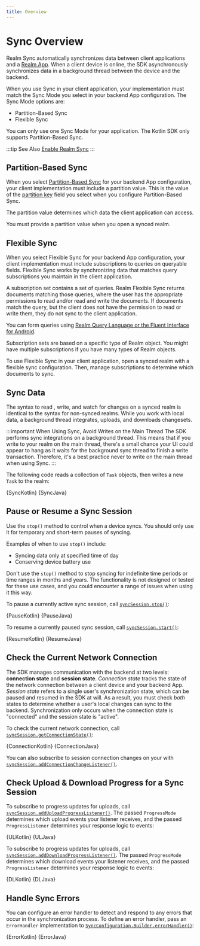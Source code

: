 ```yaml
---
title: Overview
---
```

# Sync Overview

Realm Sync automatically synchronizes data between client applications and 
a [Realm App](https://docs.mongodb.com/realm/cloud/#std-label-realm-cloud).
When a client  device is online, the SDK asynchronously synchronizes data in a 
background thread between the device and the backend.

When you use Sync in your client application, your implementation must match 
the Sync Mode you select in your backend App configuration. The Sync Mode
options are:

- Partition-Based Sync
- Flexible Sync

You can only use one Sync Mode for your application. The Kotlin
SDK only supports Partition-Based Sync.

:::tip See Also
[Enable Realm Sync](https://docs.mongodb.com/realm/sync/configure/enable-sync/#std-label-enable-realm-sync)
:::

## Partition-Based Sync

When you select [Partition-Based Sync](https://docs.mongodb.com/realm/sync/data-access-patterns/partitions/#std-label-partition-based-sync)
for your backend App configuration, your client implementation must
include a  partition value. This is the value of the
[partition key](https://docs.mongodb.com/realm/sync/data-access-patterns/partitions/#std-label-partition-key)
field you select when you configure Partition-Based Sync. 

The partition value determines which data the client application can access.

You must provide a partition value when you open a synced realm.

## Flexible Sync

When you select Flexible Sync for your backend App
configuration, your client implementation must include subscriptions to
queries on queryable fields. Flexible Sync works
by synchronizing data that matches query subscriptions you maintain in the
client application.

A subscription set contains a set of queries. Realm Flexible Sync returns
documents matching those queries, where the user has the appropriate
permissions to read and/or read and write the documents. If documents
match the query, but the client does not have the permission to read or
write them, they do not sync to
the client application.

You can form queries using
[Realm Query Language or the Fluent Interface for Android](/sdk/java/realm-database/query-language).

Subscription sets are based on a specific type of Realm object. You
might have multiple subscriptions if you have many types of Realm
objects.

To use Flexible Sync in your client application, open a synced realm 
with a flexible sync configuration. Then, manage subscriptions
to determine which documents to sync.

## Sync Data

The syntax to read , write, and watch for changes on a synced realm is
identical to the syntax for non-synced realms. While you work with
local data, a background thread integrates, uploads, and
downloads changesets.

:::important When Using Sync, Avoid Writes on the Main Thread
The SDK performs sync integrations on a background thread. This means
that if you write to your realm on the main thread, there's a small chance your UI
could appear to hang as it waits for the background sync thread to finish a write
transaction. Therefore, it's a best practice never to write on the main thread
when using Sync.
:::

The following code reads a collection of `Task` objects, then writes a
new `Task` to the realm:

<Tabs groupId="java-sdk-languages">
    <TabItem value="kotlin" label="Kotlin">
        <CodeBlock language="kotlin">{SyncKotlin}</CodeBlock>
    </TabItem>
    <TabItem value="java" label="Java">
        <CodeBlock language="java">{SyncJava}</CodeBlock>
    </TabItem>
</Tabs>

## Pause or Resume a Sync Session

Use the `stop()` method to control when a device syncs. You should
only use it for temporary and short-term pauses of syncing.

Examples of when to use `stop()` include:

- Syncing data only at specified time of day
- Conserving device battery use

Don't use the `stop()` method to stop syncing for indefinite time
periods or time ranges in months and years. The functionality is not
designed or tested for these use cases, and you could encounter a range
of issues when using it this way.

To pause a currently active sync session, call
[`syncSession.stop()`](https://docs.mongodb.com/realm-sdks/java/latest/io/realm/mongodb/sync/SyncSession.html#stop--):

<Tabs groupId="java-sdk-languages">
    <TabItem value="kotlin" label="Kotlin">
        <CodeBlock language="kotlin">{PauseKotlin}</CodeBlock>
    </TabItem>
    <TabItem value="java" label="Java">
        <CodeBlock language="java">{PauseJava}</CodeBlock>
    </TabItem>
</Tabs>

To resume a currently paused sync session, call
[`syncSession.start()`](https://docs.mongodb.com/realm-sdks/java/latest/io/realm/mongodb/sync/SyncSession.html#start--):

<Tabs groupId="java-sdk-languages">
    <TabItem value="kotlin" label="Kotlin">
        <CodeBlock language="kotlin">{ResumeKotlin}</CodeBlock>
    </TabItem>
    <TabItem value="java" label="Java">
        <CodeBlock language="java">{ResumeJava}</CodeBlock>
    </TabItem>
</Tabs>

## Check the Current Network Connection

The SDK manages communication with the backend at two levels:
**connection state** and **session state**. *Connection state* tracks
the state of the network connection between a client device and your
backend App. *Session state* refers to a single user's synchronization
state, which can be paused and resumed in the SDK at will. As a
result, you must check *both* states to determine whether
a user's local changes can sync to the backend. Synchronization
only occurs when the connection state is "connected" and the session
state is "active".

To check the current network connection, call [`syncSession.getConnectionState()`](https://docs.mongodb.com/realm-sdks/java/latest/io/realm/mongodb/sync/SyncSession.html#getConnectionState--):

<Tabs groupId="java-sdk-languages">
    <TabItem value="kotlin" label="Kotlin">
        <CodeBlock language="kotlin">{ConnectionKotlin}</CodeBlock>
    </TabItem>
    <TabItem value="java" label="Java">
        <CodeBlock language="java">{ConnectionJava}</CodeBlock>
    </TabItem>
</Tabs>

You can also subscribe to session connection changes on your
with [`syncSession.addConnectionChangeListener()`](https://docs.mongodb.com/realm-sdks/java/latest/io/realm/mongodb/sync/SyncSession.html#addConnectionChangeListener-io.realm.mongodb.sync.ConnectionListener-).

## Check Upload & Download Progress for a Sync Session

To subscribe to progress updates for uploads, call
[`syncSession.addUploadProgressListener()`](https://docs.mongodb.com/realm-sdks/java/latest/io/realm/mongodb/sync/SyncSession.html#addUploadProgressListener(io.realm.mongodb.sync.ProgressMode,io.realm.mongodb.sync.ProgressListener)).
The passed `ProgressMode` determines which upload events your listener receives,
and the passed `ProgressListener` determines your response logic to events:

<Tabs groupId="java-sdk-languages">
    <TabItem value="kotlin" label="Kotlin">
        <CodeBlock language="kotlin">{ULKotlin}</CodeBlock>
    </TabItem>
    <TabItem value="java" label="Java">
        <CodeBlock language="java">{ULJava}</CodeBlock>
    </TabItem>
</Tabs>

To subscribe to progress updates for uploads, call [`syncSession.addDownloadProgressListener()`](https://docs.mongodb.com/realm-sdks/java/latest/io/realm/mongodb/sync/SyncSession.html#addDownloadProgressListener(io.realm.mongodb.sync.ProgressMode,io.realm.mongodb.sync.ProgressListener)).
The passed `ProgressMode` determines which download events your listener receives,
and the passed `ProgressListener` determines your response logic to events:

<Tabs groupId="java-sdk-languages">
    <TabItem value="kotlin" label="Kotlin">
        <CodeBlock language="kotlin">{DLKotlin}</CodeBlock>
    </TabItem>
    <TabItem value="java" label="Java">
        <CodeBlock language="java">{DLJava}</CodeBlock>
    </TabItem>
</Tabs>

## Handle Sync Errors

You can configure an error handler to detect and respond to any errors that
occur in the synchronization process. To define an error handler, pass an
`ErrorHandler` implementation to [`SyncConfiguration.Builder.errorHandler()`](https://docs.mongodb.com/realm-sdks/java/latest/io/realm/mongodb/sync/SyncConfiguration.Builder.html#errorHandler-io.realm.mongodb.sync.SyncSession.ErrorHandler-):

<Tabs groupId="java-sdk-languages">
    <TabItem value="kotlin" label="Kotlin">
        <CodeBlock language="kotlin">{ErrorKotlin}</CodeBlock>
    </TabItem>
    <TabItem value="java" label="Java">
        <CodeBlock language="java">{ErrorJava}</CodeBlock>
    </TabItem>
</Tabs>
